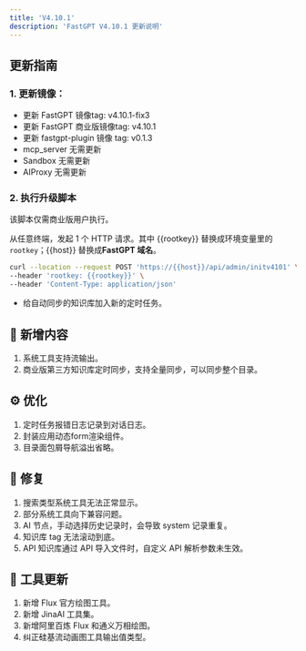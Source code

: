 ```yaml
---
title: 'V4.10.1'
description: 'FastGPT V4.10.1 更新说明'
---
```


## 更新指南

### 1. 更新镜像：

- 更新 FastGPT 镜像tag: v4.10.1-fix3
- 更新 FastGPT 商业版镜像tag: v4.10.1
- 更新 fastgpt-plugin 镜像 tag: v0.1.3
- mcp_server 无需更新
- Sandbox 无需更新
- AIProxy 无需更新

### 2. 执行升级脚本

该脚本仅需商业版用户执行。

从任意终端，发起 1 个 HTTP 请求。其中 {{rootkey}} 替换成环境变量里的 `rootkey`；{{host}} 替换成**FastGPT 域名**。

```bash
curl --location --request POST 'https://{{host}}/api/admin/initv4101' \
--header 'rootkey: {{rootkey}}' \
--header 'Content-Type: application/json'
```

- 给自动同步的知识库加入新的定时任务。

## 🚀 新增内容

1. 系统工具支持流输出。
2. 商业版第三方知识库定时同步，支持全量同步，可以同步整个目录。
   
## ⚙️ 优化

1. 定时任务报错日志记录到对话日志。
2. 封装应用动态form渲染组件。
3. 目录面包屑导航溢出省略。

## 🐛 修复

1. 搜索类型系统工具无法正常显示。
2. 部分系统工具向下兼容问题。
3. AI 节点，手动选择历史记录时，会导致 system 记录重复。
4. 知识库 tag 无法滚动到底。
5. API 知识库通过 API 导入文件时，自定义 API 解析参数未生效。

## 🔨 工具更新

1. 新增 Flux 官方绘图工具。
2. 新增 JinaAI 工具集。
3. 新增阿里百炼 Flux 和通义万相绘图。
4. 纠正硅基流动画图工具输出值类型。